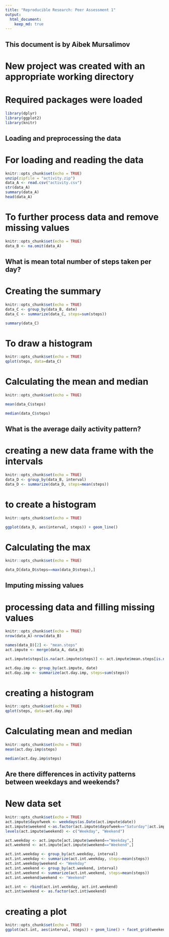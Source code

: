 ```yaml
---
title: "Reproducible Research: Peer Assessment 1"
output: 
  html_document:
    keep_md: true
---
```

## This document is by Aibek Mursalimov
# New project was created with an appropriate working directory
# Required packages were loaded

```r
library(dplyr)
library(ggplot2)
library(knitr)
```

## Loading and preprocessing the data

# For loading and reading the data

```r
knitr::opts_chunk$set(echo = TRUE)
unzip(zipfile = "activity.zip")
data_A <- read.csv("activity.csv")
str(data_A)
summary(data_A)
head(data_A)
```

# To further process data and remove missing values

```r
knitr::opts_chunk$set(echo = TRUE)
data_B <- na.omit(data_A)
```

## What is mean total number of steps taken per day?

# Creating the summary

```r
knitr::opts_chunk$set(echo = TRUE)
data_C <- group_by(data_B, date)
data_C <- summarize(data_C, steps=sum(steps))

summary(data_C)
```

# To draw a histogram

```r
knitr::opts_chunk$set(echo = TRUE)
qplot(steps, data=data_C)
```

# Calculating the mean and median

```r
knitr::opts_chunk$set(echo = TRUE)

mean(data_C$steps)

median(data_C$steps)
```

## What is the average daily activity pattern?

# creating a new data frame with the intervals

```r
knitr::opts_chunk$set(echo = TRUE)
data_D <- group_by(data_B, interval)
data_D <- summarize(data_D, steps=mean(steps))
```

# to create a histogram

```r
knitr::opts_chunk$set(echo = TRUE)

ggplot(data_D, aes(interval, steps)) + geom_line()
```

# Calculating the max

```r
knitr::opts_chunk$set(echo = TRUE)

data_D[data_D$steps==max(data_D$steps),]
```

## Imputing missing values

# processing data and filling missing values

```r
knitr::opts_chunk$set(echo = TRUE)
nrow(data_A)-nrow(data_B)

names(data_D)[2] <- "mean.steps"
act.impute <- merge(data_A, data_B)

act.impute$steps[is.na(act.impute$steps)] <- act.impute$mean.steps[is.na(act.impute$steps)]

act.day.imp <- group_by(act.impute, date)
act.day.imp <- summarize(act.day.imp, steps=sum(steps))
```

# creating a histogram

```r
knitr::opts_chunk$set(echo = TRUE)
qplot(steps, data=act.day.imp)
```

# Calculating mean and median

```r
knitr::opts_chunk$set(echo = TRUE)
mean(act.day.imp$steps)

median(act.day.imp$steps)
```


## Are there differences in activity patterns between weekdays and weekends?

# New data set
```r
knitr::opts_chunk$set(echo = TRUE)
act.impute$dayofweek <- weekdays(as.Date(act.impute$date))
act.impute$weekend <-as.factor(act.impute$dayofweek=="Saturday"|act.impute$dayofweek=="Sunday")
levels(act.impute$weekend) <- c("Weekday", "Weekend")

act.weekday <- act.impute[act.impute$weekend=="Weekday",]
act.weekend <- act.impute[act.impute$weekend=="Weekend",]

act.int.weekday <- group_by(act.weekday, interval)
act.int.weekday <- summarize(act.int.weekday, steps=mean(steps))
act.int.weekday$weekend <- "Weekday"
act.int.weekend <- group_by(act.weekend, interval)
act.int.weekend <- summarize(act.int.weekend, steps=mean(steps))
act.int.weekend$weekend <- "Weekend"

act.int <- rbind(act.int.weekday, act.int.weekend)
act.int$weekend <- as.factor(act.int$weekend)
```

# creating a plot

```r
knitr::opts_chunk$set(echo = TRUE)
ggplot(act.int, aes(interval, steps)) + geom_line() + facet_grid(weekend ~ .)
```

